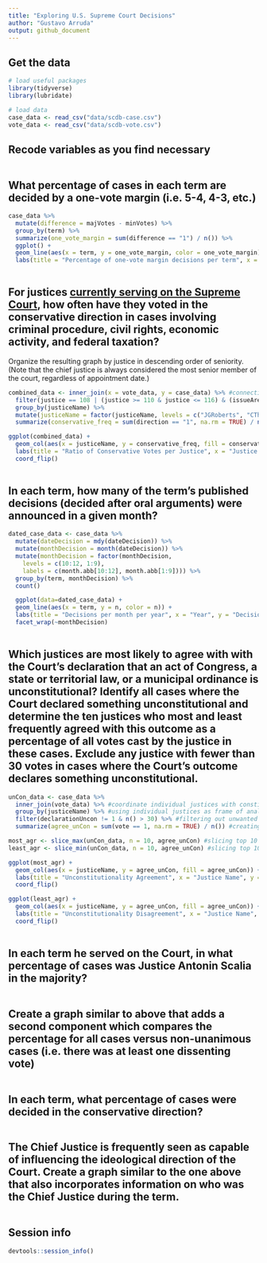 ```yaml
---
title: "Exploring U.S. Supreme Court Decisions"
author: "Gustavo Arruda"
output: github_document
---
```


## Get the data

```r
# load useful packages
library(tidyverse)
library(lubridate)

# load data
case_data <- read_csv("data/scdb-case.csv")
vote_data <- read_csv("data/scdb-vote.csv")
```

## Recode variables as you find necessary

```r

```

## What percentage of cases in each term are decided by a one-vote margin (i.e. 5-4, 4-3, etc.)

```r

case_data %>%
  mutate(difference = majVotes - minVotes) %>%
  group_by(term) %>%
  summarize(one_vote_margin = sum(difference == "1") / n()) %>%
  ggplot() +
  geom_line(aes(x = term, y = one_vote_margin, color = one_vote_margin)) +
  labs(title = "Percentage of one-vote margin decisions per term", x = "Term", y = "Percentage", color = "Percentage")
  
```

## For justices [currently serving on the Supreme Court](https://www.supremecourt.gov/about/biographies.aspx), how often have they voted in the conservative direction in cases involving criminal procedure, civil rights, economic activity, and federal taxation?

Organize the resulting graph by justice in descending order of seniority. (Note that the chief justice is always considered the most senior member of the court, regardless of appointment date.)

```r

combined_data <- inner_join(x = vote_data, y = case_data) %>% #connecting issueArea to vote data
  filter(justice == 108 | (justice >= 110 & justice <= 116) & (issueArea == 1 | issueArea == 2 | issueArea == 8 | issueArea == 12)) %>%
  group_by(justiceName) %>%
  mutate(justiceName = factor(justiceName, levels = c("JGRoberts", "CThomas", "SGBreyer",                                                    "SAAlito", "SSotomayor", "EKagan","NMGorsuch","BMKavanaugh"))) %>%
  summarize(conservative_freq = sum(direction == "1", na.rm = TRUE) / n())

ggplot(combined_data) +
  geom_col(aes(x = justiceName, y = conservative_freq, fill = conservative_freq)) +
  labs(title = "Ratio of Conservative Votes per Justice", x = "Justice Name", y = "Ratio of Votes", fill = "Conservative Ratio") +
  coord_flip()
  

```

## In each term, how many of the term's published decisions (decided after oral arguments) were announced in a given month?

```r

dated_case_data <- case_data %>%
  mutate(dateDecision = mdy(dateDecision)) %>%
  mutate(monthDecision = month(dateDecision)) %>%
  mutate(monthDecision = factor(monthDecision,
    levels = c(10:12, 1:9),
    labels = c(month.abb[10:12], month.abb[1:9]))) %>%
  group_by(term, monthDecision) %>%
  count()

  ggplot(data=dated_case_data) +
  geom_line(aes(x = term, y = n, color = n)) +
  labs(title = "Decisions per month per year", x = "Year", y = "Decisions per Month", color = "Count") +
  facet_wrap(~monthDecision)
  

```

## Which justices are most likely to agree with with the Court's declaration that an act of Congress, a state or territorial law, or a municipal ordinance is unconstitutional? Identify all cases where the Court declared something unconstitutional and determine the ten justices who most and least frequently agreed with this outcome as a percentage of all votes cast by the justice in these cases. Exclude any justice with fewer than 30 votes in cases where the Court's outcome declares something unconstitutional.

```r

unCon_data <- case_data %>%
  inner_join(vote_data) %>% #coordinate individual justices with constitutionality ruling
  group_by(justiceName) %>% #using individual justices as frame of analysis
  filter(declarationUncon != 1 & n() > 30) %>% #filtering out unwanted cases
  summarize(agree_unCon = sum(vote == 1, na.rm = TRUE) / n()) #creating a "proportion of agreement" variable, while avoiding NA messing up the analysis

most_agr <- slice_max(unCon_data, n = 10, agree_unCon) #slicing top 10 most agreeable
least_agr <- slice_min(unCon_data, n = 10, agree_unCon) #slicing top 10 least agreeable

ggplot(most_agr) +
  geom_col(aes(x = justiceName, y = agree_unCon, fill = agree_unCon)) +
  labs(title = "Unconstitutionality Agreement", x = "Justice Name", y = "Ratio of Agreements", fill = "Agreements") +
  coord_flip()

ggplot(least_agr) +
  geom_col(aes(x = justiceName, y = agree_unCon, fill = agree_unCon)) +
  labs(title = "Unconstitutionality Disagreement", x = "Justice Name", y = "Ratio of Agreements", fill = "Agreements") +
  coord_flip()
  
```

## In each term he served on the Court, in what percentage of cases was Justice Antonin Scalia in the majority?

```r

```

## Create a graph similar to above that adds a second component which compares the percentage for all cases versus non-unanimous cases (i.e. there was at least one dissenting vote)

```r

```

## In each term, what percentage of cases were decided in the conservative direction?

```r

```

## The Chief Justice is frequently seen as capable of influencing the ideological direction of the Court. Create a graph similar to the one above that also incorporates information on who was the Chief Justice during the term.

```r

```

## Session info

```r
devtools::session_info()
```


